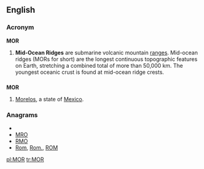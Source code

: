 {{also|mor|mòr|mór|mör}}
==English==

===Acronym===
'''MOR'''

# '''Mid-Ocean Ridges''' are submarine volcanic mountain [[range]]s.   Mid-ocean ridges (MORs for short) are the longest continuous topographic features on Earth, stretching a combined total of more than 50,000 km.  The youngest oceanic crust is found at mid-ocean ridge crests.

==={{abbreviation}}===
'''MOR'''
#[[Morelos]], a state of [[Mexico]].

===Anagrams===
* {{alphagram|mor}}
* [[MRO#English|MRO]]
* [[RMO#English|RMO]]
* [[Rom#English|Rom]], [[Rom.#English|Rom.]], [[ROM#English|ROM]]


[[pl:MOR]]
[[tr:MOR]]